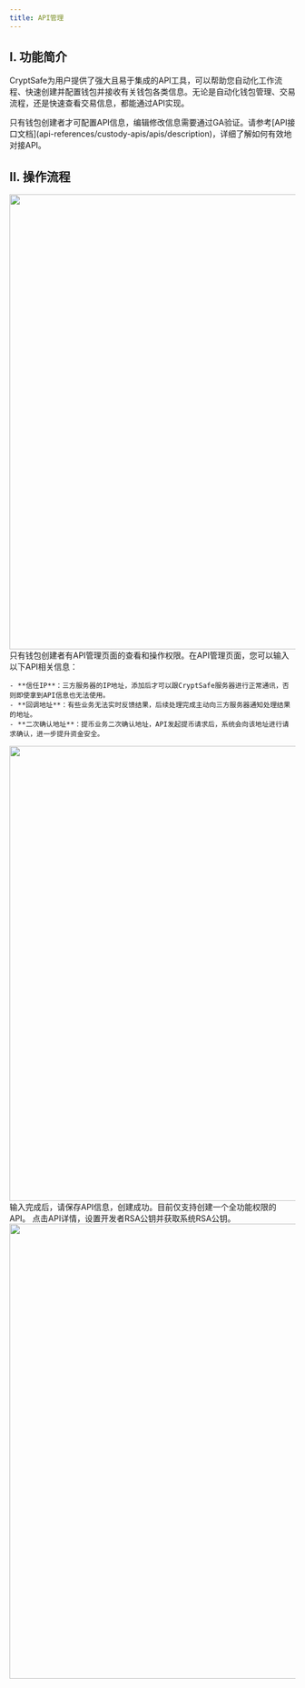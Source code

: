 ```yaml
---
title: API管理
---
```


## I. 功能简介

CryptSafe为用户提供了强大且易于集成的API工具，可以帮助您自动化工作流程、快速创建并配置钱包并接收有关钱包各类信息。无论是自动化钱包管理、交易流程，还是快速查看交易信息，都能通过API实现。

<Warning>
只有钱包创建者才可配置API信息，编辑修改信息需要通过GA验证。请参考[API接口文档](api-references/custody-apis/apis/description)，详细了解如何有效地对接API。
</Warning>

## II. 操作流程

<Steps>

<Step title="API管理页面">

   <div className="w-full flex items-center justify-center">
    <img src="/images/custody-guide/api1cn.png" width="800"/>
</div>
</Step>
<Step title="API信息输入">
    只有钱包创建者有API管理页面的查看和操作权限。在API管理页面，您可以输入以下API相关信息：

    - **信任IP**：三方服务器的IP地址，添加后才可以跟CryptSafe服务器进行正常通讯，否则即使拿到API信息也无法使用。
    - **回调地址**：有些业务无法实时反馈结果，后续处理完成主动向三方服务器通知处理结果的地址。
    - **二次确认地址**：提币业务二次确认地址，API发起提币请求后，系统会向该地址进行请求确认，进一步提升资金安全。
  <div className="w-full flex items-center justify-center">
    <img src="/images/custody-guide/api2cn.png" width="800"/>
</div>

</Step>

<Step title="保存信息">
    输入完成后，请保存API信息，创建成功。目前仅支持创建一个全功能权限的API。
</Step>

<Step title="API详情设置">
    点击API详情，设置开发者RSA公钥并获取系统RSA公钥。
    <div className="w-full flex items-center justify-center">
    <img src="/images/custody-guide/api3cn.png" width="800"/>
</div>

</Step>

</Steps>
